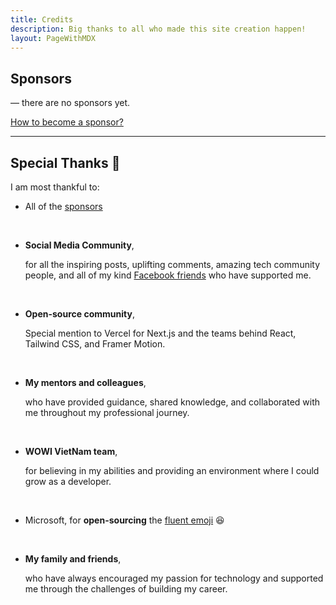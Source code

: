 ```yaml
---
title: Credits
description: Big thanks to all who made this site creation happen!
layout: PageWithMDX
---
```


## Sponsors

&mdash; there are no sponsors yet.

[How to become a sponsor?](https://github.com/sponsors/tiroxuki0)

---

## Special Thanks 🙌

I am most thankful to:

- All of the [sponsors](#sponsors)

  <br />

- **Social Media Community**,

  for all the inspiring posts, uplifting comments, amazing tech community people, and all of my kind [Facebook friends](https://www.facebook.com/minhhhhuy/) who have supported me.

  <br />

- **Open-source community**,

  Special mention to Vercel for Next.js and the teams behind React, Tailwind CSS, and Framer Motion.

  <br />

- **My mentors and colleagues**,

  who have provided guidance, shared knowledge, and collaborated with me throughout my professional journey.

  <br />

- **WOWI VietNam team**,

  for believing in my abilities and providing an environment where I could grow as a developer.

  <br />

- Microsoft, for **open-sourcing** the [fluent emoji](https://github.com/microsoft/fluentui-emoji) 😆

  <br />

- **My family and friends**,

  who have always encouraged my passion for technology and supported me through the challenges of building my career.

